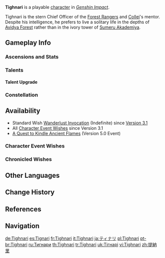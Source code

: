 {{CharacterTabs}}
{{About|the playable character|the [[Genius Invokation TCG]] Character Card|Tighnari (Character Card)|the species|Tighnarian}}
{{Character Infobox
|image            = <gallery>
Tighnari Card.png|Card
Character Tighnari Full Wish.png|Wish
Character Tighnari Game.png|In-Game
</gallery>

<!--Playable Character Information-->
|type             = Playable
|quality          = 5
|weapon           = Bow
|element          = Dendro

<!--Character Information-->
|name             = Tighnari
|realname         = 
|birthday         = December 29th
|constellation    = Vulpes Zerda
|region           = Sumeru
|affiliation      = Gandharva Ville
|affiliation2     = Forest Rangers
|affiliation3     = Amurta
|affiliationNote3 = graduate
|dish             = Forest Watcher's Choice
|namecard         = Tighnari: Dew-Kissed
|obtain           = [[Wishes]]
|event_name       = Viridescent Vigil
|releaseDate      = 2022-08-24
|ancestry         = [[Tighnarians]]

<!--Titles-->
|title            = Verdant Strider
|title2           = Avidya Forest Watcher
|title3           = 
|title4           = 
|title5           = 
|title6           = 

<!--Voice Actors-->
|voiceEN          = [[imdb:nm2325393|Zachary Gordon]]<ref name="ENZacharyGordon">Twitter: [https://twitter.com/GenshinImpact/status/1645668001872502784 VA Announcement]</ref>
|voiceCN          = [https://zh.moegirl.org.cn/zh-tw/莫然 Moran ({{zh|莫然}})]<ref name="Lazzo Chinese">Bilibili: [https://www.bilibili.com/video/BV1mB4y1e7Lh {{zh|《原神·提瓦特篇》幕间PV-「冬夜愚戏」}}] (Video Description)</ref>
|voiceJP          = {{w|Sanae Kobayashi|Kobayashi Sanae ({{ja|小林 沙苗}})}}<ref>Twitter: [https://twitter.com/genshin_7/status/1546352769165955073 JP VA Announcement]</ref>
|voiceKR          = [https://namu.wiki/w/정의택 Jung Ui-taek ({{ko|정의택}})]<ref>YouTube: [https://youtu.be/MgcKHysZ_Dc {{ko|원신 &vert; 티바트편 막간 PV - 「한겨울 밤의 광대극」}}] (Video Description)</ref>
}}
'''Tighnari''' is a playable {{Dendro}} [[character]] in ''[[Genshin Impact]]''.

Tighnari is the stern Chief Officer of the [[Forest Rangers]] and [[Collei]]'s mentor. Despite his intelligence, he prefers to live a solitary life in the depths of [[Avidya Forest]] rather than in the ivory tower of [[Sumeru Akademiya]].

==Gameplay Info==
===Ascensions and Stats===
{{Character Ascensions and Stats}}

===Talents===
{{Talent Table}}

====Talent Upgrade====
{{Talent Upgrade}}

===Constellation===
{{Constellation Table}}

==Availability==
*Standard Wish [[Wanderlust Invocation]] (Indefinite) since [[Version 3.1]]
*All [[Character Event Wishes]] since Version 3.1
*[[A Quest to Kindle Ancient Flames]] (Version 5.0 Event)

===Character Event Wishes===
{{Featured}}
===Chronicled Wishes===
{{Featured|chronicled=1}}

==Other Languages==
{{Other Languages
|default_hidden = 1
|en      = Tighnari
|zhs     = 提纳里
|zhs_rm  = Tínàlǐ
|zht     = 提納里
|zht_rm  = Tínàlǐ
|ja      = ティナリ
|ja_rm   = Tinari
|ko      = 타이나리
|es      = Tignari
|fr      = Tighnari
|ru      = Тигнари
|th      = Tighnari
|vi      = Tighnari
|de      = Tighnari
|id      = Tighnari
|pt      = Tighnari
|tr      = Tighnari
|it      = Tighnari
}}

==Change History==
{{Change History|3.0}}

==References==
{{Reflist}}

==Navigation==
{{Character Navbox}}
<!--interwiki-->

[[de:Tighnari]]
[[es:Tignari]]
[[fr:Tighnari]]
[[it:Tighnari]]
[[ja:ティナリ]]
[[pl:Tighnari]]
[[pt-br:Tighnari]]
[[ru:Тигнари]]
[[th:Tighnari]]
[[tr:Tighnari]]
[[uk:Тігнарі]]
[[vi:Tighnari]]
[[zh:提納里]]